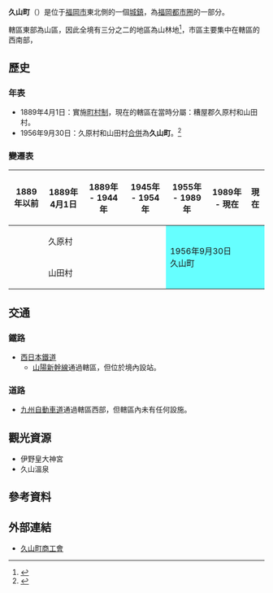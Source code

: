 {{日本町村
| 自治體名=久山
| 町村=町
| 圖像=[[File:Tensho_Ko_Grand_Shrine_in_Ino-Tensho_Ko_Grand_Shrine_2.jpg|240px]]
| 圖像說明=[[天照皇大神宮|天照皇大神宮]]（伊野皇大神宮）
| 町村章=[[File:Emblem_of_Hisayama.gif|100px]]
| 日文原名=久山町
| 平假名=ひさやままち
| 羅馬字拼音=Hisayama-machi
| 都道府縣=福岡縣
| 支廳=
| 郡=糟屋郡
| 編號=40348-2
| 面積=37.43
| 邊界未定=
| 人口=8,367
| 統計時間=2010年2月1日
| 自治體=[[福岡市|福岡市]]（[[東区_(福岡市)|東区]]）、[[古賀市|古賀市]]、[[宮若市|宮若市]]、[[新宮町|新宮町]]、[[粕屋町|粕屋町]]、[[篠栗町|篠栗町]]
| 樹=[[櫸樹|櫸樹]]
| 花=[[蝦脊蘭|蝦脊蘭]]
| 鳥=
| 其他象徵物=
| 其他象徵=
| 首長=久芳菊司
| 郵遞區號=811-2501
| 所在地=糟屋郡久山町大字久原3632
| 電話號碼=92-976-1111
| 外部連結=http://www.town.hisayama.fukuoka.jp/
| 經度=
| 緯度=
| 地圖=[[File:Hisayama_in_Fukuoka_Prefecture.png|250px]]
| 註記=人口：[http://www.town.hisayama.fukuoka.jp/about/jinkou.html 久山町官方網頁]
}}
'''久山町'''（{{jpn|j=久山町|hg=ひさやままち|rm=Hisayama machi|f=y}}）是位于[[福岡市|福岡市]]東北側的一個[[城鎮|城鎮]]，為[[福岡都市圈|福岡都市圈]]的一部分。

轄區東部為山區，因此全境有三分之二的地區為山林地<ref>{{cite web | language = ja | publisher = 久山町公所 | title = 久山町在哪裡？ | url = http://www.town.hisayama.fukuoka.jp/about/access.html | author =  | date =  | accessdate = 2010-02-13 | archive-url = https://web.archive.org/web/20091224001342/http://www.town.hisayama.fukuoka.jp/about/access.html | archive-date = 2009-12-24 | dead-url = yes }}</ref>，市區主要集中在轄區的西南部，

==歷史==
===年表===
* 1889年4月1日：實施[[町村制|町村制]]，現在的轄區在當時分屬：糟屋郡久原村和山田村。
* 1956年9月30日：久原村和山田村[[市町村合併|合併]]為'''久山町'''。<ref>{{cite web| language =ja| publisher =久山町公所| title =町的概要| url =http://www.town.hisayama.fukuoka.jp/about/gaiyou.html| author =| date =| accessdate =2010-02-13| deadurl =yes| archiveurl =https://web.archive.org/web/20091224002159/http://www.town.hisayama.fukuoka.jp/about/gaiyou.html| archivedate =2009-12-24| df =}}</ref>

===變遷表===
{| class="wikitable" style="font-size:x-small"
! 1889年以前
! 1889年4月1日
! 1889年 - 1944年
! 1945年 - 1954年
! 1955年 - 1989年
! 1989年 - 現在
! 現在
|-
| 
| colspan=3 | 久原村
| rowspan=2 colspan=3 style="background-color:#6ff;" | 1956年9月30日<br />久山町
|-
| 
| colspan=3 | 山田村
|}

==交通==
===鐵路===
* [[西日本鐵道|西日本鐵道]]
** [[山陽新幹線|山陽新幹線]]通過轄區，但位於境內設站。

===道路===
* [[九州自動車道|九州自動車道]]通過轄區西部，但轄區內未有任何設施。

==觀光資源==
* 伊野皇大神宮
* 久山溫泉

== 參考資料 ==
{{reflist}}

==外部連結==
{{commonscat|Hisayama, Fukuoka}}
* {{ja}} [https://web.archive.org/web/20090715080636/http://www.joho-fukuoka.or.jp/kigyo/hisayama/ 久山町商工會]

{{福岡縣}}{{Authority control}}